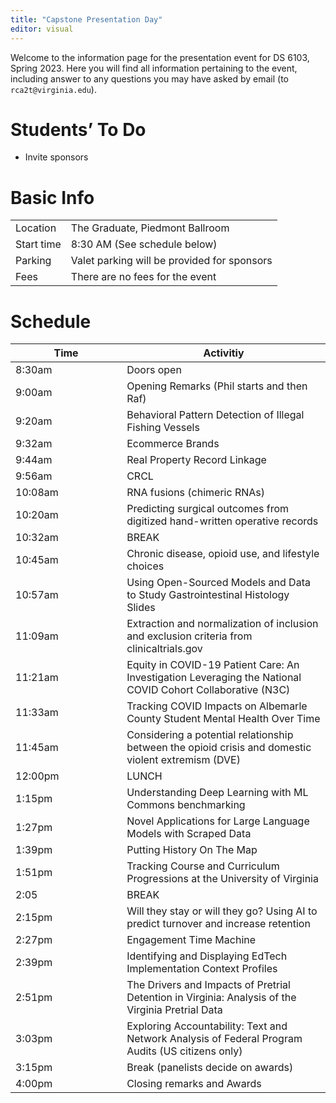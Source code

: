 ```yaml
---
title: "Capstone Presentation Day"
editor: visual
---
```


Welcome to the information page for the presentation event for DS 6103, Spring 2023. Here you will find all information pertaining to the event, including answer to any questions you may have asked by email (to `rca2t@virginia.edu`).

# Students' To Do

* Invite sponsors

# Basic Info

|            |              |
|------------|--------------|
| Location   | The Graduate, Piedmont Ballroom |
| Start time | 8:30 AM (See schedule below) |
| Parking    | Valet parking will be provided for sponsors |
| Fees       | There are no fees for the event |

# Schedule

| Time | Activitiy |
|------|-----------|
| 8:30am | Doors open |
| 9:00am  | Opening Remarks (Phil starts and then Raf) | 
| 9:20am  | Behavioral Pattern Detection of Illegal Fishing Vessels | 
| 9:32am  | Ecommerce Brands| 
| 9:44am  | Real Property Record Linkage |  
| 9:56am  | CRCL |
| 10:08am | RNA fusions (chimeric RNAs) |
| 10:20am | Predicting surgical outcomes from digitized hand-written operative records |
| 10:32am | BREAK  |
| 10:45am | Chronic disease, opioid use, and lifestyle choices |
| 10:57am | Using Open-Sourced Models and Data to Study Gastrointestinal Histology Slides |
| 11:09am | Extraction and normalization of inclusion and exclusion criteria from clinicaltrials.gov |
| 11:21am | Equity in COVID-19 Patient Care: An Investigation Leveraging the National COVID Cohort Collaborative (N3C) |
| 11:33am | Tracking COVID Impacts on Albemarle County Student Mental Health Over Time |
| 11:45am | Considering a potential relationship between the opioid crisis and domestic violent extremism (DVE) |
| 12:00pm | LUNCH |
| 1:15pm  | Understanding Deep Learning with ML Commons benchmarking |
| 1:27pm | Novel Applications for Large Language Models with Scraped Data |
| 1:39pm | Putting History On The Map |
| 1:51pm | Tracking Course and Curriculum Progressions at the University of Virginia |
| 2:05 | BREAK  |
| 2:15pm | Will they stay or will they go?  Using AI to predict turnover and increase retention |
| 2:27pm | Engagement Time Machine |
| 2:39pm | Identifying and Displaying EdTech Implementation Context Profiles |
| 2:51pm | The Drivers and Impacts of Pretrial Detention in Virginia: Analysis of the Virginia Pretrial Data |
| 3:03pm | Exploring Accountability: Text and Network Analysis of Federal Program Audits (US citizens only) |
| 3:15pm | Break (panelists decide on awards)  |
| 4:00pm | Closing remarks and Awards  |
 